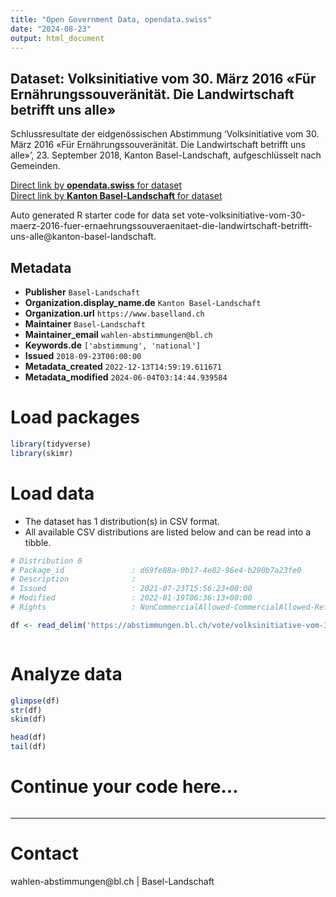 ```yaml
---
title: "Open Government Data, opendata.swiss"
date: "2024-08-23"
output: html_document
---
```


## Dataset: Volksinitiative vom 30. März 2016 «Für Ernährungssouveränität. Die Landwirtschaft betrifft uns alle»

Schlussresultate der eidgenössischen Abstimmung 'Volksinitiative vom 30. März 2016 «Für Ernährungssouveränität. Die Landwirtschaft betrifft uns alle»', 23. September 2018, Kanton Basel-Landschaft, aufgeschlüsselt nach Gemeinden.

[Direct link by **opendata.swiss** for dataset](https://opendata.swiss/de/dataset/volksinitiative-vom-30-marz-2016-fur-ernahrungssouveranitat-die-landwirtschaft-betrifft-uns-all1)<br>
[Direct link by **Kanton Basel-Landschaft** for dataset](https://abstimmungen.bl.ch/vote/volksinitiative-vom-30-maerz-2016-fuer-ernaehrungssouveraenitaet-die-landwirtschaft-betrifft-uns-alle/data)

Auto generated R starter code for data set vote-volksinitiative-vom-30-maerz-2016-fuer-ernaehrungssouveraenitaet-die-landwirtschaft-betrifft-uns-alle@kanton-basel-landschaft.

## Metadata

- **Publisher** `Basel-Landschaft`
- **Organization.display_name.de** `Kanton Basel-Landschaft`
- **Organization.url** `https://www.baselland.ch`
- **Maintainer** `Basel-Landschaft`
- **Maintainer_email** `wahlen-abstimmungen@bl.ch`
- **Keywords.de** `['abstimmung', 'national']`
- **Issued** `2018-09-23T00:00:00`
- **Metadata_created** `2022-12-13T14:59:19.611671`
- **Metadata_modified** `2024-06-04T03:14:44.939584`


# Load packages

```r

library(tidyverse)
library(skimr)

```

# Load data

-   The dataset has 1 distribution(s) in CSV format.
-   All available CSV distributions are listed below and can be read into a tibble.

```r

# Distribution 0
# Package_id               : d69fe88a-0b17-4e82-96e4-b290b7a23fe0
# Description              : 
# Issued                   : 2021-07-23T15:56:23+00:00
# Modified                 : 2022-01-19T06:36:13+00:00
# Rights                   : NonCommercialAllowed-CommercialAllowed-ReferenceRequired

df <- read_delim('https://abstimmungen.bl.ch/vote/volksinitiative-vom-30-maerz-2016-fuer-ernaehrungssouveraenitaet-die-landwirtschaft-betrifft-uns-alle/data-csv')



```

# Analyze data

```r

glimpse(df)
str(df)
skim(df)

head(df)
tail(df)

```

# Continue your code here...

```r

```

------------------------------------------------------------------------

# Contact

wahlen-abstimmungen@bl.ch | Basel-Landschaft
